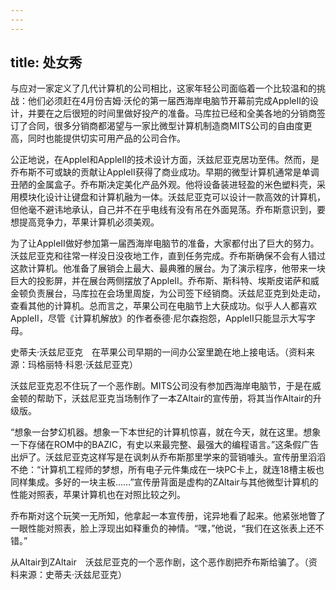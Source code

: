 ```yaml
---
---
---
```

title: 处女秀
---




与应对一家定义了几代计算机的公司相比，这家年轻公司面临着一个比较温和的挑战：他们必须赶在4月份吉姆·沃伦的第一届西海岸电脑节开幕前完成AppleII的设计，并要在之后很短的时间里做好投产的准备。马库拉已经和全美各地的分销商签订了合同，很多分销商都渴望与一家比微型计算机制造商MITS公司的自由度更高，同时也能提供切实可用产品的公司合作。

公正地说，在AppleI和AppleII的技术设计方面，沃兹尼亚克居功至伟。然而，是乔布斯不可或缺的贡献让AppleII获得了商业成功。早期的微型计算机通常是单调丑陋的金属盒子。乔布斯决定美化产品外观。他将设备装进轻盈的米色塑料壳，采用模块化设计让键盘和计算机融为一体。沃兹尼亚克可以设计一款高效的计算机，但他毫不避讳地承认，自己并不在乎电线有没有吊在外面晃荡。乔布斯意识到，要想提高竞争力，苹果计算机必须美观。

为了让AppleII做好参加第一届西海岸电脑节的准备，大家都付出了巨大的努力。沃兹尼亚克和往常一样没日没夜地工作，直到任务完成。乔布斯确保不会有人错过这款计算机。他准备了展销会上最大、最典雅的展台。为了演示程序，他带来一块巨大的投影屏，并在展台两侧摆放了AppleII。乔布斯、斯科特、埃斯皮诺萨和威金顿负责展台，马库拉在会场里周旋，为公司签下经销商。沃兹尼亚克到处走动，查看其他的计算机。总而言之，苹果公司在电脑节上大获成功。似乎人人都喜欢AppleII，尽管《计算机解放》的作者泰德·尼尔森抱怨，AppleII只能显示大写字母。



史蒂夫·沃兹尼亚克　在苹果公司早期的一间办公室里跪在地上接电话。（资料来源：玛格丽特·科恩·沃兹尼亚克）

沃兹尼亚克忍不住玩了一个恶作剧。MITS公司没有参加西海岸电脑节，于是在威金顿的帮助下，沃兹尼亚克当场制作了一本ZAltair的宣传册，将其当作Altair的升级版。

“想象一台梦幻机器。想象一下本世纪的计算机惊喜，就在今天，就在这里。想象一下存储在ROM中的BAZIC，有史以来最完整、最强大的编程语言。”这条假广告出炉了。沃兹尼亚克这样写是在讽刺从乔布斯那里学来的营销噱头。宣传册里滔滔不绝：“计算机工程师的梦想，所有电子元件集成在一块PC卡上，就连18槽主板也同样集成。多好的一块主板……”宣传册背面是虚构的ZAltair与其他微型计算机的性能对照表，苹果计算机也在对照比较之列。

乔布斯对这个玩笑一无所知，他拿起一本宣传册，诧异地看了起来。他紧张地瞥了一眼性能对照表，脸上浮现出如释重负的神情。“嘿，”他说，“我们在这张表上还不错。”



从Altair到ZAltair　沃兹尼亚克的一个恶作剧，这个恶作剧把乔布斯给骗了。（资料来源：史蒂夫·沃兹尼亚克）